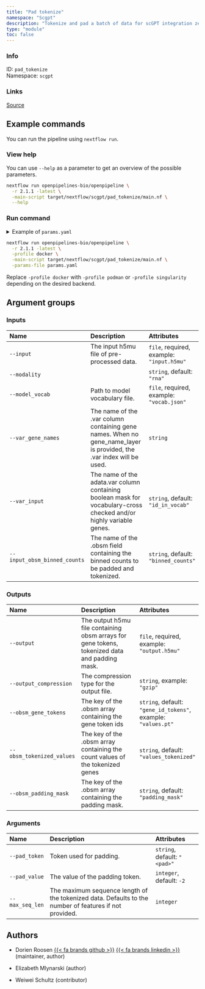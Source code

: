 ```yaml
---
title: "Pad tokenize"
namespace: "Scgpt"
description: "Tokenize and pad a batch of data for scGPT integration zero-shot inference or fine-tuning"
type: "module"
toc: false
---
```


::: {.column-margin}

### Info

ID: `pad_tokenize`  
Namespace: `scgpt`

### Links
[Source](https://github.com/openpipelines-bio/openpipeline/blob/2.1.1/src/scgpt/pad_tokenize/config.vsh.yaml){.btn-action .btn-sm .btn-info .btn role="button"}

:::



## Example commands

You can run the pipeline using `nextflow run`.

### View help

You can use `--help` as a parameter to get an overview of the possible parameters.

```bash
nextflow run openpipelines-bio/openpipeline \
  -r 2.1.1 -latest \
  -main-script target/nextflow/scgpt/pad_tokenize/main.nf \
  --help
```

### Run command

<details>
<summary>Example of `params.yaml`</summary>
```yaml
# Inputs
input: # please fill in - example: "input.h5mu"
modality: "rna"
model_vocab: # please fill in - example: "vocab.json"
# var_gene_names: "foo"
var_input: "id_in_vocab"
input_obsm_binned_counts: "binned_counts"

# Outputs
# output: "$id.$key.output.h5mu"
# output_compression: "gzip"
obsm_gene_tokens: "gene_id_tokens"
obsm_tokenized_values: "values_tokenized"
obsm_padding_mask: "padding_mask"

# Arguments
pad_token: "<pad>"
pad_value: -2
# max_seq_len: 123

# Nextflow input-output arguments
publish_dir: # please fill in - example: "output/"
# param_list: "my_params.yaml"
```
</details>

```bash
nextflow run openpipelines-bio/openpipeline \
  -r 2.1.1 -latest \
  -profile docker \
  -main-script target/nextflow/scgpt/pad_tokenize/main.nf \
  -params-file params.yaml
```

:::{.callout-note}
Replace `-profile docker` with `-profile podman` or `-profile singularity` depending on the desired backend.
:::

## Argument groups

### Inputs

|Name                         |Description                                                                                                          |Attributes                                |
|:----------|:--------------------------------------------------|:--------------------|
|`--input`                    |The input h5mu file of pre-processed data.                                                                           |`file`, required, example: `"input.h5mu"` |
|`--modality`                 |                                                                                                                     |`string`, default: `"rna"`                |
|`--model_vocab`              |Path to model vocabulary file.                                                                                       |`file`, required, example: `"vocab.json"` |
|`--var_gene_names`           |The name of the .var column containing gene names. When no gene_name_layer is provided, the .var index will be used. |`string`                                  |
|`--var_input`                |The name of the adata.var column containing boolean mask for vocabulary-cross checked and/or highly variable genes.  |`string`, default: `"id_in_vocab"`        |
|`--input_obsm_binned_counts` |The name of the .obsm field containing the binned counts to be padded and tokenized.                                 |`string`, default: `"binned_counts"`      |


### Outputs

|Name                      |Description                                                                                   |Attributes                                                    |
|:----------|:--------------------------------------------------|:--------------------|
|`--output`                |The output h5mu file containing obsm arrays for gene tokens, tokenized data and padding mask. |`file`, required, example: `"output.h5mu"`                    |
|`--output_compression`    |The compression type for the output file.                                                     |`string`, example: `"gzip"`                                   |
|`--obsm_gene_tokens`      |The key of the .obsm array containing the gene token ids                                      |`string`, default: `"gene_id_tokens"`, example: `"values.pt"` |
|`--obsm_tokenized_values` |The key of the .obsm array containing the count values of the tokenized genes                 |`string`, default: `"values_tokenized"`                       |
|`--obsm_padding_mask`     |The key of the .obsm array containing the padding mask.                                       |`string`, default: `"padding_mask"`                           |


### Arguments

|Name            |Description                                                                                            |Attributes                   |
|:----------|:--------------------------------------------------|:--------------------|
|`--pad_token`   |Token used for padding.                                                                                |`string`, default: `"<pad>"` |
|`--pad_value`   |The value of the padding token.                                                                        |`integer`, default: `-2`     |
|`--max_seq_len` |The maximum sequence length of the tokenized data. Defaults to the number of features if not provided. |`integer`                    |

## Authors


  * Dorien Roosen [{{< fa brands github >}}](https://github.com/dorien-er) [{{< fa brands linkedin >}}](https://linkedin.com/in/dorien-roosen) (maintainer, author)

  * Elizabeth Mlynarski (author)

  * Weiwei Schultz (contributor)


